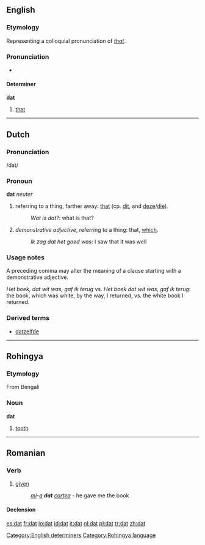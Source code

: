 {{see|dát|DAT}}
==English==

===Etymology===
Representing a colloquial pronunciation of ''[[that]]''.

===Pronunciation===
*{{IPA|/dæt/}}

====Determiner====
'''dat'''

# {{slang}} [[that]]

[[Category:English determiners]]

----

==Dutch==

===Pronunciation===
/dat/

===Pronoun===
'''dat''' ''neuter''  {{context|demonstrative}}

# referring to a thing, farther away: [[that]] (cp. [[dit]], and [[deze]]/[[die]]).
#: ''Wat is dat?'': what is that?
# ''demonstrative adjective'', referring to a thing: that, [[which]].
#: ''Ik zag dat het goed was'': I saw that it was well

===Usage notes===
A preceding comma may alter the meaning of a clause starting with a demonstrative adjective.

''Het boek, dat wit was, gaf ik terug'' vs. ''Het boek dat wit was, gaf ik terug'': the book, which was white, by the way, I returned, vs. the white book I returned.

===Derived terms===
* [[datzelfde]]

----

==Rohingya==

===Etymology===
From Bengali

===Noun===
'''dat'''

# [[tooth]]

[[Category:Rohingya language]]

----

==Romanian==

===Verb===
{{ro-past|da}}

# [[given]]
#:''[[îmi|mi]]-[[a]] '''dat''' [[cartea]]'' - he gave me the book

====Declension====
{{ro-pp|da}}

[[es:dat]]
[[fr:dat]]
[[io:dat]]
[[id:dat]]
[[it:dat]]
[[nl:dat]]
[[pl:dat]]
[[tr:dat]]
[[zh:dat]]